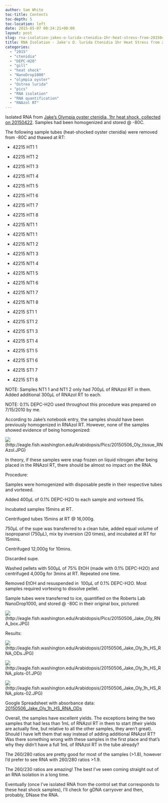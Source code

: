 ```yaml
---
author: Sam White
toc-title: Contents
toc-depth: 5
toc-location: left
date: 2015-05-07 00:24:21+00:00
layout: post
slug: rna-isolation-jakes-o-lurida-ctenidia-1hr-heat-stress-from-20150422
title: RNA Isolation - Jake's O. lurida Ctenidia 1hr Heat Stress from 20150422
categories:
  - "2015"
  - "ctenidia"
  - "DEPC-H2O"
  - "gill"
  - "heat shock"
  - "NanoDrop1000"
  - "olympia oyster"
  - "Ostrea lurida"
  - "pics"
  - "RNA isolation"
  - "RNA quantification"
  - "RNAzol RT"
---
```


Isolated RNA from [Jake's Olympia oyster ctenidia, 1hr heat shock, collected on 20150422](https://heareresearch.blogspot.com/2015/04/4-22-2015-heatmechanical-shock.html). Samples had been homogenized and stored @ -80C.

The following sample tubes (heat-shocked oyster ctenidia) were removed from -80C and thawed at RT:




    
  * 42215 HT1 1

    
  * 42215 HT1 2

    
  * 42215 HT1 3

    
  * 42215 HT1 4

    
  * 42215 HT1 5

    
  * 42215 HT1 6

    
  * 42215 HT1 7

    
  * 42215 HT1 8

    
  * 42215 NT1 1

    
  * 42215 NT1 1

    
  * 42215 NT1 2

    
  * 42215 NT1 3

    
  * 42215 NT1 4

    
  * 42215 NT1 5

    
  * 42215 NT1 6

    
  * 42215 NT1 7

    
  * 42215 NT1 8

    
  * 42215 ST1 1

    
  * 42215 ST1 2

    
  * 42215 ST1 3

    
  * 42215 ST1 4

    
  * 42215 ST1 5

    
  * 42215 ST1 6

    
  * 42215 ST1 7

    
  * 42215 ST1 8



NOTE: Samples NT1 1 and NT1 2 only had 700μL of RNAzol RT in them. Added additional 300μL of RNAzol RT to each.

NOTE: 0.1% DEPC-H2O used throughout this procedure was prepared on 7/15/2010 by me.

According to Jake's notebook entry, the samples should have been previously homogenized in RNAzol RT. However, none of the samples showed evidence of being homogenized:

![](https://eagle.fish.washington.edu/Arabidopsis/Pics/20150506_Oly_tissue_RNAzol.JPG)(http://eagle.fish.washington.edu/Arabidopsis/Pics/20150506_Oly_tissue_RNAzol.JPG)



In theory, if these samples were snap frozen on liquid nitrogen after being placed in the RNAzol RT, there should be almost no impact on the RNA.



Procedure:

Samples were homogenized with disposable pestle in their respective tubes and vortexed.

Added 400μL of 0.1% DEPC-H2O to each sample and vortexed 15s.

Incubated samples 15mins at RT.

Centrifuged tubes 15mins at RT @ 16,000g.

750μL of the supe was transferred to a clean tube, added equal volume of isopropanol (750μL), mix by inversion (20 times), and incubated at RT for 15mins.

Centrifuged 12,000g for 10mins.

Discarded supe.

Washed pellets with 500μL of 75% EtOH (made with 0.1% DEPC-H2O) and centrifuged 4,000g for 3mins at RT. Repeated one time.

Removed EtOH and resuspended in  100μL of 0.1% DEPC-H2O. Most samples required vortexing to dissolve pellet.

Sample tubes were transferred to ice, quantified on the Roberts Lab NanoDrop1000, and stored @ -80C in their original box, pictured:

![](https://eagle.fish.washington.edu/Arabidopsis/Pics/20150506_Jake_Oly_RNA_box.JPG)(http://eagle.fish.washington.edu/Arabidopsis/Pics/20150506_Jake_Oly_RNA_box.JPG)



Results:

![](https://eagle.fish.washington.edu/Arabidopsis/20150506_Jake_Oly_1h_HS_RNA_ODs.JPG)(http://eagle.fish.washington.edu/Arabidopsis/20150506_Jake_Oly_1h_HS_RNA_ODs.JPG)

![](https://eagle.fish.washington.edu/Arabidopsis/20150506_Jake_Oly_1h_HS_RNA_plots-01.JPG)(http://eagle.fish.washington.edu/Arabidopsis/20150506_Jake_Oly_1h_HS_RNA_plots-01.JPG)

![](https://eagle.fish.washington.edu/Arabidopsis/20150506_Jake_Oly_1h_HS_RNA_plots-02.JPG)(http://eagle.fish.washington.edu/Arabidopsis/20150506_Jake_Oly_1h_HS_RNA_plots-02.JPG)



Google Spreadsheet with absorbance data: [20150506_Jake_Oly_1h_HS_RNA_ODs](https://docs.google.com/spreadsheets/d/1CKiWYWQjlAFirI2pyLZEhCx3UJIV_hAuUDM8FSi1cA4/edit?usp=sharing)

Overall, the samples have excellent yields. The exceptions being the two samples that had less than 1mL of RNAzol RT in them to start (their yields are actually fine, but relative to all the other samples, they aren't great). Should I have left them that way instead of adding additional RNAzol RT? Was there something wrong with these samples in the first place and that's why they didn't have a full 1mL of RNAzol RT in the tube already?

The 260/280 ratios are pretty good for most of the samples (>1.8), however I'd prefer to see RNA with 260/280 ratios >1.9.

The 260/230 ratios are amazing! The best I've seen coming straight out of an RNA isolation in a long time.

Eventually (once I've isolated RNA from the control set that corresponds to these heat shock samples), I'll check for gDNA carryover and then, probably, DNase the RNA.
